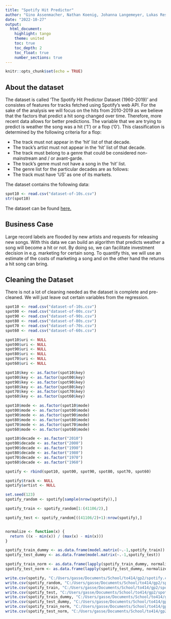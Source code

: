 ```yaml
---
title: "Spotify Hit Predictor"
author: "Gino Assenmacher, Nathan Koenig, Johanna Langemeyer, Lukas Resch, Ben Roemer"
date: "2022-10-27"
output:
  html_document: 
    highlight: tango
    theme: united
    toc: true
    toc_depth: 2
    toc_float: true
    number_sections: true
---
```


```r
knitr::opts_chunk$set(echo = TRUE)
```

## About the dataset
The dataset is called 'The Spotify Hit Predictor Dataset (1960-2019)' and consistes of features for tracks fetched using Spotify's web API. For the sake of the analysis we will focus on the hits from 2010-2019 as we believe that the factors that predict a hit song changed over time. Therefore, more recent data allows for better predictions.
The variable that we are trying to predict is weather the song was a hit ('1') or a flop ('0'). This classification is determined by the following criteria for a flop:

* The track must not appear in the 'hit' list of that decade.
* The track's artist must not appear in the 'hit' list of that decade.
* The track must belong to a genre that could be considered non-mainstream and / or avant-garde. 
* The track's genre must not have a song in the 'hit' list.
* The genre list for the particular decades are as follows:
* The track must have 'US' as one of its markets.

The dataset contains the following data:
```r
spot10 <- read.csv("dataset-of-10s.csv")
str(spot10)
```
The dataset can be found [here.](https://www.kaggle.com/datasets/theoverman/the-spotify-hit-predictor-dataset)

## Business Case
Large record labels are flooded by new artists and requests for releasing new songs. With this data we can build an algorithm that predicts weather a song will become a hit or not. By doing so, we can facilitate investment decision in e.g. marketing for certain song. To quantify this, we will use an estimate of the costs of marketing a song and on the other hand the returns a hit song can bring.

## Cleaning the Dataset
There is not a lot of cleaning needed as the dataset is complete and pre-cleaned. We will just leave out certain variables from the regression.

```r

spot10 <- read.csv("dataset-of-10s.csv")
spot00 <- read.csv("dataset-of-00s.csv")
spot90 <- read.csv("dataset-of-90s.csv")
spot80 <- read.csv("dataset-of-80s.csv")
spot70 <- read.csv("dataset-of-70s.csv")
spot60 <- read.csv("dataset-of-60s.csv")

spot10$uri <- NULL
spot00$uri <- NULL
spot90$uri <- NULL
spot80$uri <- NULL
spot70$uri <- NULL
spot60$uri <- NULL

spot10$key <- as.factor(spot10$key)
spot00$key <- as.factor(spot00$key)
spot90$key <- as.factor(spot90$key)
spot80$key <- as.factor(spot80$key)
spot70$key <- as.factor(spot70$key)
spot60$key <- as.factor(spot60$key)

spot10$mode <- as.factor(spot10$mode)
spot00$mode <- as.factor(spot00$mode)
spot90$mode <- as.factor(spot90$mode)
spot80$mode <- as.factor(spot80$mode)
spot70$mode <- as.factor(spot70$mode)
spot60$mode <- as.factor(spot60$mode)

spot10$decade <- as.factor("2010")
spot00$decade <- as.factor("2000")
spot90$decade <- as.factor("1990")
spot80$decade <- as.factor("1980")
spot70$decade <- as.factor("1970")
spot60$decade <- as.factor("1960")

spotify <- rbind(spot10, spot00, spot90, spot80, spot70, spot60)

spotify$track <- NULL
spotify$artist <- NULL

```

```r

set.seed(123)
spotify_random <- spotify[sample(nrow(spotify)),]

spotify_train <- spotify_random[1:(41106/2),] 

spotify_test <- spotify_random[((41106/2)+1):nrow(spotify),]


normalize <- function(x) {
  return ((x - min(x)) / (max(x) - min(x)))
}

spotify_train_dummy <- as.data.frame(model.matrix(~.-1,spotify_train))
spotify_test_dummy <- as.data.frame(model.matrix(~.-1,spotify_test))

spotify_train_norm <- as.data.frame(lapply(spotify_train_dummy, normalize))
spotify_test_norm <- as.data.frame(lapply(spotify_test_dummy, normalize))

write.csv(spotify, "C:/Users/gasse/Documents/School/to414/gp2/spotify.csv", row.names = FALSE)
write.csv(spotify_random, "C:/Users/gasse/Documents/School/to414/gp2/spotify_random.csv", row.names = FALSE)
write.csv(spotify_train, "C:/Users/gasse/Documents/School/to414/gp2/spotify_train.csv", row.names = FALSE)
write.csv(spotify_test, "C:/Users/gasse/Documents/School/to414/gp2/spotify_test.csv", row.names = FALSE)
write.csv(spotify_train_dummy, "C:/Users/gasse/Documents/School/to414/gp2/spotify_train_dummy.csv", row.names = FALSE)
write.csv(spotify_test_dummy, "C:/Users/gasse/Documents/School/to414/gp2/spotify_test_dummy.csv", row.names = FALSE)
write.csv(spotify_train_norm, "C:/Users/gasse/Documents/School/to414/gp2/spotify_train_norm.csv", row.names = FALSE)
write.csv(spotify_test_norm, "C:/Users/gasse/Documents/School/to414/gp2/spotify_test_norm.csv", row.names = FALSE)

```
